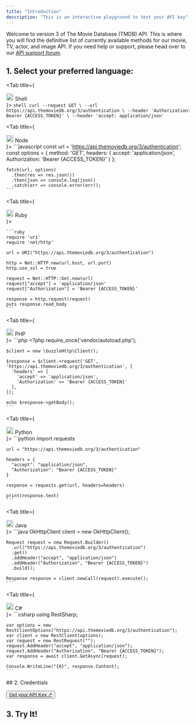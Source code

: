 ```yaml
---
title: "Introduction"
description: "This is an interactive playground to test your API key"
---
```


Welcome to version 3 of The Movie Database (TMDB) API.
This is where you will find the definitive list of currently available methods for our movie, TV, actor, and image API.
If you need help or support, please head over to our [API support forum](https://www.themoviedb.org/talk/category/5047958519c29526b50017d6).

## 1. Select your preferred language:

<Tabs>

  <Tab title={
    <div className="flex items-center gap-2">
      <img src="https://cdn.jsdelivr.net/gh/devicons/devicon/icons/bash/bash-original.svg" width="20" height="20" />
      Shell
    </div>
  }>
    ```shell
    curl --request GET \
        --url https://api.themoviedb.org/3/authentication \
        --header 'Authorization: Bearer {ACCESS_TOKEN}' \
        --header 'accept: application/json'
    ```
  </Tab>

  <Tab title={
    <div className="flex items-center gap-2">
      <img src="https://cdn.jsdelivr.net/gh/devicons/devicon/icons/nodejs/nodejs-original.svg" width="20" height="20" />
      Node
    </div>
  }>
    ```javascript
    const url = 'https://api.themoviedb.org/3/authentication';
    const options = {
      method: 'GET',
      headers: {
        accept: 'application/json',
        Authorization: 'Bearer {ACCESS_TOKEN}'
      }
    };

    fetch(url, options)
      .then(res => res.json())
      .then(json => console.log(json))
      .catch(err => console.error(err));
    ```
  </Tab>

  <Tab title={
    <div className="flex items-center gap-2">
      <img src="https://cdn.jsdelivr.net/gh/devicons/devicon/icons/ruby/ruby-original.svg" width="20" height="20" />
      Ruby
    </div>
  }>
  
    ```ruby
    require 'uri'
    require 'net/http'

    url = URI("https://api.themoviedb.org/3/authentication")

    http = Net::HTTP.new(url.host, url.port)
    http.use_ssl = true

    request = Net::HTTP::Get.new(url)
    request["accept"] = 'application/json'
    request["Authorization"] = 'Bearer {ACCESS_TOKEN}'

    response = http.request(request)
    puts response.read_body
    ```
  </Tab>

  <Tab title={
    <div className="flex items-center gap-2">
      <img src="https://cdn.jsdelivr.net/gh/devicons/devicon/icons/php/php-original.svg" width="20" height="20" />
      PHP
    </div>
  }>
    ```php
    <?php
    require_once('vendor/autoload.php');

    $client = new \GuzzleHttp\Client();

    $response = $client->request('GET', 'https://api.themoviedb.org/3/authentication', [
      'headers' => [
        'accept' => 'application/json',
        'Authorization' => 'Bearer {ACCESS_TOKEN}'
      ],
    ]);

    echo $response->getBody();
    ```
  </Tab>

  <Tab title={
    <div className="flex items-center gap-2">
      <img src="https://cdn.jsdelivr.net/gh/devicons/devicon/icons/python/python-original.svg" width="20" height="20" />
      Python
    </div>
  }>
    ```python
    import requests

    url = "https://api.themoviedb.org/3/authentication"

    headers = {
      "accept": "application/json",
      "Authorization": "Bearer {ACCESS_TOKEN}"
    }

    response = requests.get(url, headers=headers)

    print(response.text)
    ```
  </Tab>

  <Tab title={
    <div className="flex items-center gap-2">
      <img src="https://cdn.jsdelivr.net/gh/devicons/devicon/icons/java/java-original.svg" width="20" height="20" />
      Java
    </div>
  }>
    ```java
    OkHttpClient client = new OkHttpClient();

    Request request = new Request.Builder()
      .url("https://api.themoviedb.org/3/authentication")
      .get()
      .addHeader("accept", "application/json")
      .addHeader("Authorization", "Bearer {ACCESS_TOKEN}")
      .build();

    Response response = client.newCall(request).execute();
    ```
  </Tab>

  <Tab title={
    <div className="flex items-center gap-2">
      <img src="https://cdn.jsdelivr.net/gh/devicons/devicon/icons/csharp/csharp-original.svg" width="20" height="20" />
      C#
    </div>
  }>
    ```csharp
    using RestSharp;

    var options = new RestClientOptions("https://api.themoviedb.org/3/authentication");
    var client = new RestClient(options);
    var request = new RestRequest("");
    request.AddHeader("accept", "application/json");
    request.AddHeader("Authorization", "Bearer {ACCESS_TOKEN}");
    var response = await client.GetAsync(request);

    Console.WriteLine("{0}", response.Content);
    ```
  </Tab>

</Tabs>
## 2. Credentials
<Card >

  <button className="api-key"><a href="https://www.themoviedb.org/login">Get your API Key ↗</a></button>

   
</Card>

## 3. Try It!
<CardGroup cols={1}>
  <Card title="Authorize Your API Key" href="/api-reference/authentication" icon="arrow-up-right" horizontal>
  </Card>
</CardGroup>


